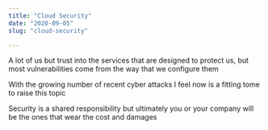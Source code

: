 ```yaml
---
title: "Cloud Security"
date: "2020-09-05"
slug: "cloud-security"

---
```


A lot of us but trust into the services that are designed to protect us, but most vulnerabilities come from the way that we configure them

With the growing number of recent cyber attacks I feel now is a fitting tome to raise this topic

Security is a shared responsibility but ultimately you or your company will be the ones that wear the cost and damages
